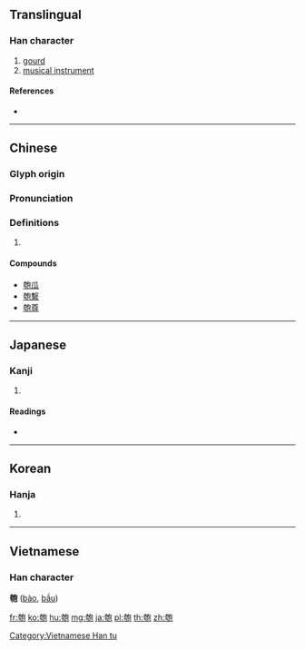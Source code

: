 {{character info/new}}
==Translingual==

===Han character===
{{Han char|rn=20|rad=勹|as=09|sn=11|four=47212|canj=KSPRU|ids=⿰夸包}}

# [[gourd]]
# [[musical instrument]]

====References====
* {{Han ref|kx=0151.330|dkj=02544|dj=0341.170|hdz=10542.040|uh=530F|ud=21263|bh=B0CC|bd=45260}}

----

==Chinese==
{{zh-forms}}

===Glyph origin===
{{Han etym}}

===Pronunciation===
{{zh-pron
|m=páo
|c=paau4
|mn=qz,xm,zz:pâu/pû
|mn_note=pâu - literary; pû - vernacular
|mc=y
|oc=y
|cat=
}}

===Definitions===
{{zh-hanzi}}

# {{rfdef|zh}}

====Compounds====
* [[匏瓜]]
* [[匏繫]]
* [[匏尊]]

----

==Japanese==

===Kanji===
{{ja-kanji|grade=|rs=勹09}}

# {{defn|lang=ja|sort=勹09}}

====Readings====
* {{ja-readings|on=[[ほう]] (hō)|kun=[[ひさご]] (hisago)}}

----

==Korean==

===Hanja===
{{ko-hanja|hangeul=포|rv=po|mr=p'o}}

# {{defn|lang=ko|sort=勹09}}

----

==Vietnamese==

===Han character===
'''匏''' ([[bào]], [[bầu]])

[[Category:Vietnamese Han tu]]

[[fr:匏]]
[[ko:匏]]
[[hu:匏]]
[[mg:匏]]
[[ja:匏]]
[[pl:匏]]
[[th:匏]]
[[zh:匏]]